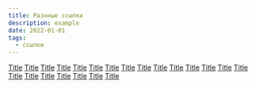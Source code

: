 ```yaml
---
title: Разнные ссылки
description: example
date: 2022-01-01
tags:
  - ссылки
---
```


[Title](https://github.com/palikhov/CnM_streets-of-waterdeep) [Title](https://github.com/palikhov/CnM_5e_core) [Title](https://github.com/palikhov/CnM-Roll20-resources) [Title](https://github.com/palikhov/palant-core-published) [Title](https://github.com/palikhov/CnM_000_Palant_RPG_Core) [Title](https://palikhov.github.io/srd-dnd-5e-ru/) [Title](https://github.com/palikhov/srd-dnd-5e-ru) [Title](https://palikhov.github.io/e5e/) [Title](https://palikhov.github.io/) [Title](https://github.com/palikhov/roll20-dnd-5e-macros) [Title](https://github.com/palikhov/CnM-Homebrewery) [Title](https://github.com/palikhov/Homebrewery-Assets6) [Title](https://github.com/palikhov/Homebrewer-Custom-Font) [Title](https://github.com/palikhov/HOMEBREWERY-ASSETS5) [Title](https://github.com/palikhov/e5e.srd) [Title](https://github.com/palikhov/homebrewery-theme) [Title](https://github.com/palikhov/homebrewery-CSS-Stylesheets-N-Scripts) [Title](https://github.com/palikhov/DrT_map_slicer) [Title](https://github.com/palikhov/HomebreweryStyles) [Title](https://github.com/palikhov/homebrewery-fonts) [Title](https://github.com/palikhov/downtime_and_demesnes_5e) [Title](https://github.com/palikhov/DnD-Card-Generator)
